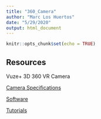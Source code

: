 ```yaml
---
title: "360_Camera"
author: "Marc Los Huertos"
date: "5/29/2020"
output: html_document
---
```


```r
knitr::opts_chunk$set(echo = TRUE)
```

## Resources

Vuze+ 3D 360 VR Camera

[Camera Specifications](https://vuze.camera/camera/vuze-plus-camera)

[Software](https://vuze.camera/support/vr-software)

[Tutorials](https://vuze.camera/support/tutorials)
